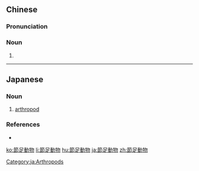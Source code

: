 {{also|节足动物}}
==Chinese==
{{zh-forms|s=节足动物|type=112}}

===Pronunciation===
{{zh-pron
|m=jiézú dòngwù,tl=y
|c=zit3 zuk1 dung6 mat6
|cat=n
}}

===Noun===
{{zh-noun}}

# {{zh-alt-name|節肢動物|[[arthropod]]}}

----

==Japanese==
{{ja-kanjitab|せつ|k1=せっ|そく|どう|ぶつ|yomi=on}}

===Noun===
{{ja-noun|せっそくどうぶつ}}
# [[arthropod]]

===References===
* {{R:Shogakukan}}

[[Category:ja:Arthropods]]

[[ko:節足動物]]
[[li:節足動物]]
[[hu:節足動物]]
[[ja:節足動物]]
[[zh:節足動物]]